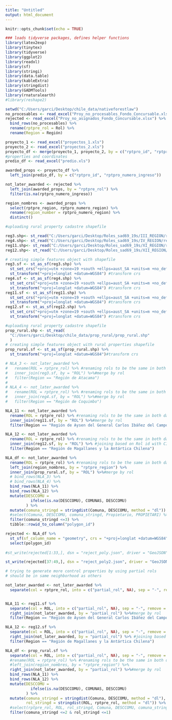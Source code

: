 ```yaml
---
title: "Untitled"
output: html_document
---
```


```r
knitr::opts_chunk$set(echo = TRUE)
```

```r
### loads tidyverse packages, defines helper functions
library(latex2exp)
library(tinytex)
library(tidyverse)
library(ggplot2)
library(readxl)
library(sf)
library(stringi)
library(data.table)
library(kableExtra)
library(stringdist)
library(GADMTools)
library(rnaturalearth)
#library(reshape2)

```


```r
setwd("C:/Users/garci/Desktop/chile_data/nativeforestlaw")
no_procesables <- read_excel("Proy_no_procesables_Fondo_Concursable.xlsx")
rejected <- read_excel("Proy_no_asignados_Fondo_Concursable.xlsx") %>%    # combining unassigned and unprocesable projects
  bind_rows(no_procesables) %>%
  rename(rptpre_rol = Rol) %>%
  rename(Region = Región)

proyecto_1 <- read_excel("proyectos_1.xls")
proyecto_2 <- read_excel("proyectos_2.xls")
proyecto_df <- merge(proyecto_1, proyecto_2, by = c("rptpro_id", "rptpro_numero_ingreso"), all=TRUE)
#properties and coordinates
predio_df <- read_excel("predio.xls")

awarded_props <- proyecto_df %>%
  left_join(predio_df, by = c("rptpro_id", "rptpro_numero_ingreso"))

not_later_awarded <- rejected %>%
  left_join(awarded_props, by = "rptpre_rol") %>%
  filter(is.na(rptpro_numero_ingreso))
```

``` r

region_nombres <- awarded_props %>%
  select(rptpre_region, rptpro_numero_region) %>%
  rename(region_number = rptpro_numero_region) %>%
  distinct() 

#uploading rural property cadastre shapefile

reg3.shp<- st_read("C:/Users/garci/Desktop/Roles_sad69_19s/III_REGION/rroles_3.shp")
reg4.shp<- st_read("C:/Users/garci/Desktop/Roles_sad69_19s/IV_REGION/region_4.shp")
reg11.shp<- st_read("C:/Users/garci/Desktop/Roles_sad69_19s/XI_REGION/region_11.shp")
reg12.shp<- st_read("C:/Users/garci/Desktop/Roles_sad69_19s/XII_REGION/PREDIOS-MARZO2007.shp")

# creating simple features object with shapefile
reg3.sf <- st_as_sf(reg3.shp) %>%
  st_set_crs("+proj=utm +zone=19 +south +ellps=aust_SA +units=m +no_defs") %>%
  st_transform("+proj=longlat +datum=WGS84") #transform crs
reg4.sf <- st_as_sf(reg4.shp) %>%
  st_set_crs("+proj=utm +zone=19 +south +ellps=aust_SA +units=m +no_defs") %>%
  st_transform("+proj=longlat +datum=WGS84") #transform crs
reg11.sf <- st_as_sf(reg11.shp) %>%
  st_set_crs("+proj=utm +zone=19 +south +ellps=aust_SA +units=m +no_defs") %>%
  st_transform("+proj=longlat +datum=WGS84") #transform crs
reg12.sf <- st_as_sf(reg12.shp) %>%
  st_set_crs("+proj=utm +zone=19 +south +ellps=aust_SA +units=m +no_defs") %>%
  st_transform("+proj=longlat +datum=WGS84") #transform crs

#uploading rural property cadastre shapefile
prop_rural.shp <- st_read(
  "C:/Users/garci/Desktop/chile_data/prop_rural/prop_rural.shp"
  )
# creating simple features object with rural properties shapefile
prop_rural.sf <- st_as_sf(prop_rural.shp) %>%
  st_transform("+proj=longlat +datum=WGS84")#transform crs
```


``` r

# NLA_3 <- not_later_awarded %>%
#   rename(ROL = rptpre_rol) %>% #renaming rols to be the same in both datasets
#   inner_join(reg3.sf, by = "ROL") %>%#merge by rol
#   filter(Region == "Región de Atacama")
# 
# NLA_4 <- not_later_awarded %>%
#   rename(ROL = rptpre_rol) %>% #renaming rols to be the same in both datasets
#   inner_join(reg4.sf, by = "ROL") %>%#merge by rol
#   filter(Region == "Región de Coquimbo")

NLA_11 <- not_later_awarded %>%
  rename(ROL = rptpre_rol) %>% #renaming rols to be the same in both datasets
  inner_join(reg11.sf, by = "ROL") %>%#merge by rol
  filter(Region == "Región de Aysen del General Carlos Ibáñez del Campo")

NLA_12 <- not_later_awarded %>%
  rename(ROL = rptpre_rol) %>% #renaming rols to be the same in both datasets
  inner_join(reg12.sf, by = "ROL") %>% #joining based on Rol id with CIREN data
  filter(Region == "Región de Magallanes y la Antártica Chilena")

NLA_df <- not_later_awarded %>%
  rename(ROL = rptpre_rol) %>% #renaming rols to be the same in both datasets
  left_join(region_nombres, by = "rptpre_region") %>%
  inner_join(prop_rural.sf, by = "ROL") %>%#merge by rol
  # bind_rows(NLA_3) %>%
  # bind_rows(NLA_4) %>%
  bind_rows(NLA_11) %>%
  bind_rows(NLA_12) %>%
  mutate(DESCCOMU =
           ifelse(is.na(DESCCOMU), COMUNAS, DESCCOMU)
         ) %>%
  mutate(comuna_stringd = stringdist(Comuna, DESCCOMU, method = "dl")) %>%
  #select(Comuna, DESCCOMU, comuna_stringd, Propietario, PROPIETARI) %>%
  filter(comuna_stringd <=3) %>%
  tibble::rowid_to_column("polygon_id")

```

```r

rejected <- NLA_df %>%
  st_sf(sf_column_name = "geometry", crs = "+proj=longlat +datum=WGS84")%>%
  select(polygon_id)
  
#st_write(rejected[1:33,], dsn = "reject_poly.json", driver = "GeoJSON")

st_write(rejected[37:49,], dsn = "reject_poly2.json", driver = "GeoJSON")

```


``` r

# trying to generate more control properties by using partial rols
# should be in same neighborhood as others

not_later_awarded <- not_later_awarded %>%
  separate(col = rptpre_rol, into = c("partial_rol", NA), sep = "-", remove = FALSE)


NLA_11 <- reg11.sf %>%
  separate(col = ROL, into = c("partial_rol", NA), sep = "-", remove = FALSE) %>%
  right_join(not_later_awarded, by = "partial_rol") %>%#merge by rol
  filter(Region == "Región de Aysen del General Carlos Ibáñez del Campo")

NLA_12 <- reg12.sf %>%
  separate(col = ROL, into = c("partial_rol", NA), sep = "-", remove = FALSE) %>%
  right_join(not_later_awarded, by = "partial_rol") %>% #joining based on Rol id with CIREN data
  filter(Region == "Región de Magallanes y la Antártica Chilena")

NLA_df <- prop_rural.sf %>%
  separate(col = ROL, into = c("partial_rol", NA), sep = "-", remove = FALSE) %>%
  #rename(ROL = rptpre_rol) %>% #renaming rols to be the same in both datasets
  #left_join(region_nombres, by = "rptpre_region") %>%
  right_join(not_later_awarded, by = "partial_rol") %>%#merge by rol
  bind_rows(NLA_11) %>%
  bind_rows(NLA_12) %>%
  mutate(DESCCOMU =
           ifelse(is.na(DESCCOMU), COMUNAS, DESCCOMU)
         ) %>%
  mutate(comuna_stringd = stringdist(Comuna, DESCCOMU, method = "dl"),
         rol_stringd = stringdist(ROL, rptpre_rol, method = "dl")) %>%
  #select(rptpre_rol, ROL, rol_stringd, Comuna, DESCCOMU, comuna_stringd, Propietario, PROPIETARI) %>%
  filter(comuna_stringd <=2 & rol_stringd <=1)

```